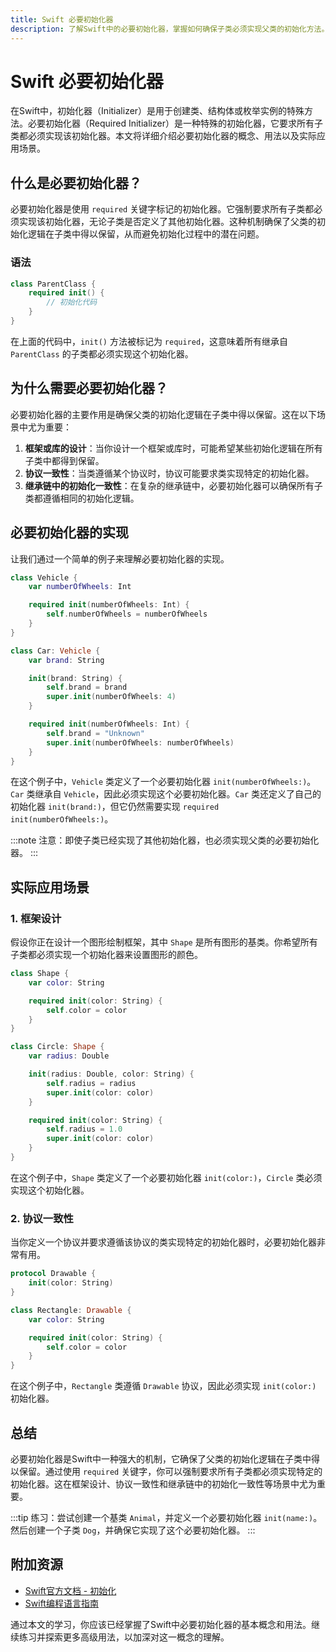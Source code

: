 ```yaml
---
title: Swift 必要初始化器
description: 了解Swift中的必要初始化器，掌握如何确保子类必须实现父类的初始化方法。
---
```


# Swift 必要初始化器

在Swift中，初始化器（Initializer）是用于创建类、结构体或枚举实例的特殊方法。必要初始化器（Required Initializer）是一种特殊的初始化器，它要求所有子类都必须实现该初始化器。本文将详细介绍必要初始化器的概念、用法以及实际应用场景。

## 什么是必要初始化器？

必要初始化器是使用 `required` 关键字标记的初始化器。它强制要求所有子类都必须实现该初始化器，无论子类是否定义了其他初始化器。这种机制确保了父类的初始化逻辑在子类中得以保留，从而避免初始化过程中的潜在问题。

### 语法

```swift
class ParentClass {
    required init() {
        // 初始化代码
    }
}
```

在上面的代码中，`init()` 方法被标记为 `required`，这意味着所有继承自 `ParentClass` 的子类都必须实现这个初始化器。

## 为什么需要必要初始化器？

必要初始化器的主要作用是确保父类的初始化逻辑在子类中得以保留。这在以下场景中尤为重要：

1. **框架或库的设计**：当你设计一个框架或库时，可能希望某些初始化逻辑在所有子类中都得到保留。
2. **协议一致性**：当类遵循某个协议时，协议可能要求类实现特定的初始化器。
3. **继承链中的初始化一致性**：在复杂的继承链中，必要初始化器可以确保所有子类都遵循相同的初始化逻辑。

## 必要初始化器的实现

让我们通过一个简单的例子来理解必要初始化器的实现。

```swift
class Vehicle {
    var numberOfWheels: Int

    required init(numberOfWheels: Int) {
        self.numberOfWheels = numberOfWheels
    }
}

class Car: Vehicle {
    var brand: String

    init(brand: String) {
        self.brand = brand
        super.init(numberOfWheels: 4)
    }

    required init(numberOfWheels: Int) {
        self.brand = "Unknown"
        super.init(numberOfWheels: numberOfWheels)
    }
}
```

在这个例子中，`Vehicle` 类定义了一个必要初始化器 `init(numberOfWheels:)`。`Car` 类继承自 `Vehicle`，因此必须实现这个必要初始化器。`Car` 类还定义了自己的初始化器 `init(brand:)`，但它仍然需要实现 `required init(numberOfWheels:)`。

:::note
注意：即使子类已经实现了其他初始化器，也必须实现父类的必要初始化器。
:::

## 实际应用场景

### 1. 框架设计

假设你正在设计一个图形绘制框架，其中 `Shape` 是所有图形的基类。你希望所有子类都必须实现一个初始化器来设置图形的颜色。

```swift
class Shape {
    var color: String

    required init(color: String) {
        self.color = color
    }
}

class Circle: Shape {
    var radius: Double

    init(radius: Double, color: String) {
        self.radius = radius
        super.init(color: color)
    }

    required init(color: String) {
        self.radius = 1.0
        super.init(color: color)
    }
}
```

在这个例子中，`Shape` 类定义了一个必要初始化器 `init(color:)`，`Circle` 类必须实现这个初始化器。

### 2. 协议一致性

当你定义一个协议并要求遵循该协议的类实现特定的初始化器时，必要初始化器非常有用。

```swift
protocol Drawable {
    init(color: String)
}

class Rectangle: Drawable {
    var color: String

    required init(color: String) {
        self.color = color
    }
}
```

在这个例子中，`Rectangle` 类遵循 `Drawable` 协议，因此必须实现 `init(color:)` 初始化器。

## 总结

必要初始化器是Swift中一种强大的机制，它确保了父类的初始化逻辑在子类中得以保留。通过使用 `required` 关键字，你可以强制要求所有子类都必须实现特定的初始化器。这在框架设计、协议一致性和继承链中的初始化一致性等场景中尤为重要。

:::tip
练习：尝试创建一个基类 `Animal`，并定义一个必要初始化器 `init(name:)`。然后创建一个子类 `Dog`，并确保它实现了这个必要初始化器。
:::

## 附加资源

- [Swift官方文档 - 初始化](https://docs.swift.org/swift-book/LanguageGuide/Initialization.html)
- [Swift编程语言指南](https://swift.org/documentation/)

通过本文的学习，你应该已经掌握了Swift中必要初始化器的基本概念和用法。继续练习并探索更多高级用法，以加深对这一概念的理解。